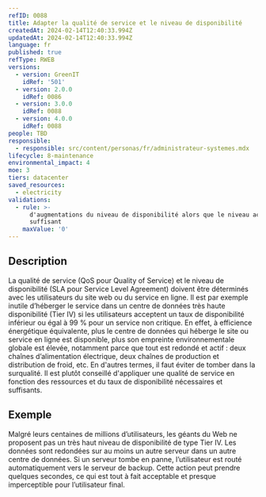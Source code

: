 ```yaml
---
refID: 0088
title: Adapter la qualité de service et le niveau de disponibilité
createdAt: 2024-02-14T12:40:33.994Z
updatedAt: 2024-02-14T12:40:33.994Z
language: fr
published: true
refType: RWEB
versions:
  - version: GreenIT
    idRef: '501'
  - version: 2.0.0
    idRef: 0086
  - version: 3.0.0
    idRef: 0088
  - version: 4.0.0
    idRef: 0088
people: TBD
responsible:
  - responsible: src/content/personas/fr/administrateur-systemes.mdx
lifecycle: 8-maintenance
environmental_impact: 4
moe: 3
tiers: datacenter
saved_resources:
  - electricity
validations:
  - rule: >-
      d'augmentations du niveau de disponibilité alors que le niveau actuel est
      suffisant
    maxValue: '0'
---
```


## Description

La qualité de service (QoS pour Quality of Service) et le niveau de disponibilité (SLA pour Service Level Agreement) doivent être déterminés avec les utilisateurs du site web ou du service en ligne. Il est par exemple inutile d’héberger le service dans un centre de données très haute disponibilité (Tier IV) si les utilisateurs acceptent un taux de disponibilité inférieur ou égal à 99 % pour un service non critique. En effet, à efficience énergétique équivalente, plus le centre de données qui héberge le site ou service en ligne est disponible, plus son empreinte environnementale globale est élevée, notamment parce que tout est redondé et actif : deux chaînes d’alimentation électrique, deux chaînes de production et distribution de froid, etc.
En d'autres termes, il faut éviter de tomber dans la surqualité. Il est plutôt conseillé d'appliquer une qualité de service en fonction des ressources et du taux de disponibilité nécessaires et suffisants.

## Exemple

Malgré leurs centaines de millions d’utilisateurs, les géants du Web ne proposent pas un très haut niveau de disponibilité de type Tier IV. Les données sont redondées sur au moins un autre serveur dans un autre centre de données. Si un serveur tombe en panne, l’utilisateur est routé automatiquement vers le serveur de backup. Cette action peut prendre quelques secondes, ce qui est tout à fait acceptable et presque imperceptible pour l’utilisateur final.

